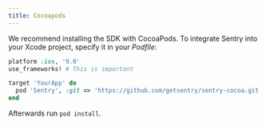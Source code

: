 ```yaml
---
title: Cocoapods
---
```


We recommend installing the SDK with CocoaPods. To integrate Sentry into your Xcode project, specify it in your _Podfile_:

```ruby
platform :ios, '9.0'
use_frameworks! # This is important

target 'YourApp' do
  pod 'Sentry', :git => 'https://github.com/getsentry/sentry-cocoa.git', :tag => '{{ packages.version('sentry.cocoa') }}'
end
```

Afterwards run `pod install`.
